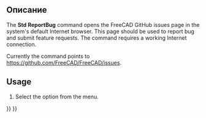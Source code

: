 <languages/>

{{Docnav/ru
|[[Std_FreeCADFAQ/ru|FreeCAD Часто Задаваемые Вопросы]]
|[[Std_About/ru|О FreeCAD]]
|[[Std_Help_Menu/ru|Меню Справка]]
|IconL=Std_FreeCADFAQ.svg
|IconR=Std_About.svg
|IconC=Freecad.svg
}}

{{GuiCommand/ru
|Name=Std ReportBug
|Name/ru=Сообщить об ошибке
|MenuLocation=Справка → Сообщить об ошибке
|Workbenches=Все
|Version=0.20
}}

<span id="Description"></span>
== Описание ==

<div lang="en" dir="ltr" class="mw-content-ltr">
The '''Std ReportBug''' command opens the FreeCAD GitHub issues page in the system's default Internet browser. This page should be used to report bug and submit feature requests. The command requires a working Internet connection.
</div>

<div lang="en" dir="ltr" class="mw-content-ltr">
Currently the command points to [https://github.com/FreeCAD/FreeCAD/issues https://github.com/FreeCAD/FreeCAD/issues].
</div>

<div lang="en" dir="ltr" class="mw-content-ltr">
==Usage==
</div>

<div lang="en" dir="ltr" class="mw-content-ltr">
# Select the {{MenuCommand|Help → [[Image:Std_ReportBug.svg|16px]] Report an issue}} option from the menu.
</div>


<div lang="en" dir="ltr" class="mw-content-ltr">
{{Docnav
|[[Std_FreeCADFAQ|FreeCADFAQ]]
|[[Std_About|About]]
|[[Std_Help_Menu|Std Help Menu]]
|IconL=Std_FreeCADFAQ.svg
|IconR=Std_About.svg
|IconC=Freecad.svg
}}
</div>

{{Std_Base_navi{{#translation:}}}}
{{Userdocnavi{{#translation:}}}}